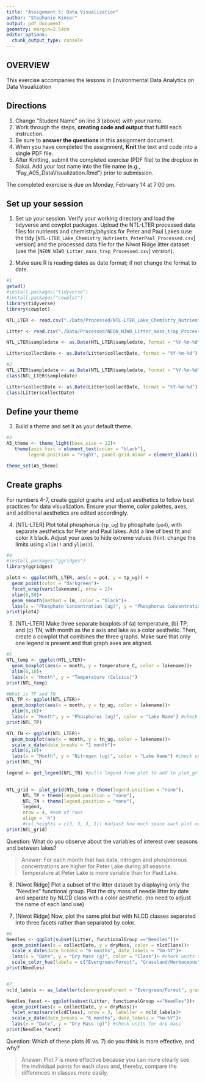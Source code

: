 ```yaml
---
title: "Assignment 5: Data Visualization"
author: "Stephanie Kinser"
output: pdf_document
geometry: margin=2.54cm
editor_options: 
  chunk_output_type: console
---
```


## OVERVIEW

This exercise accompanies the lessons in Environmental Data Analytics on Data Visualization 

## Directions
1. Change "Student Name" on line 3 (above) with your name.
2. Work through the steps, **creating code and output** that fulfill each instruction.
3. Be sure to **answer the questions** in this assignment document.
4. When you have completed the assignment, **Knit** the text and code into a single PDF file.
5. After Knitting, submit the completed exercise (PDF file) to the dropbox in Sakai. Add your last name into the file name (e.g., "Fay_A05_DataVisualization.Rmd") prior to submission.

The completed exercise is due on Monday, February 14 at 7:00 pm.



## Set up your session 
1. Set up your session. Verify your working directory and load the tidyverse 
and cowplot packages. Upload the NTL-LTER processed data files for nutrients 
and chemistry/physics for Peter and Paul Lakes (use the tidy 
[`NTL-LTER_Lake_Chemistry_Nutrients_PeterPaul_Processed.csv`] version) and 
the processed data file for the Niwot Ridge litter dataset (use the [`NEON_NIWO_Litter_mass_trap_Processed.csv`] version). 

2. Make sure R is reading dates as date format; if not change the format to date.

```r
#1 
getwd()
#install.packages("tidyverse")
#install.packages("cowplot")
library(tidyverse)
library(cowplot)

NTL_LTER <- read.csv("./Data/Processed/NTL-LTER_Lake_Chemistry_Nutrients_PeterPaul_Processed.csv")

Litter <- read.csv("./Data/Processed/NEON_NIWO_Litter_mass_trap_Processed.csv")

NTL_LTER$sampledate <- as.Date(NTL_LTER$sampledate, format = "%Y-%m-%d")

Litter$collectDate <- as.Date(Litter$collectDate, format = "%Y-%m-%d")

#2 
NTL_LTER$sampledate <- as.Date(NTL_LTER$sampledate, format = "%Y-%m-%d")
class(NTL_LTER$sampledate)

Litter$collectDate <- as.Date(Litter$collectDate, format = "%Y-%m-%d")
class(Litter$collectDate)

```
## Define your theme
3. Build a theme and set it as your default theme.

```r
#3
A5_theme <- theme_light(base_size = 12)+
   theme(axis.text = element_text(color = "black"), 
        legend.position = "right", panel.grid.minor = element_blank())

theme_set(A5_theme)

```

## Create graphs
For numbers 4-7, create ggplot graphs and adjust aesthetics to follow best practices for data visualization. Ensure your theme, color palettes, axes, and additional aesthetics are edited accordingly.

4. [NTL-LTER] Plot total phosphorus (`tp_ug`) by phosphate (`po4`), with separate aesthetics for Peter and Paul lakes. Add a line of best fit and color it black. Adjust your axes to hide extreme values (hint: change the limits using `xlim()` and `ylim()`).

```r
#4
#install.packages("ggridges")
library(ggridges)

plot4 <- ggplot(NTL_LTER, aes(x = po4, y = tp_ug)) +
  geom_point(color = "darkgreen")+
  facet_wrap(vars(lakename), nrow = 2)+
  xlim(0,50)+
  geom_smooth(method = lm, color = "black")+
  labs(x = "Phosphate Concentration (ug)", y = "Phosphorus Concentration (ug)") #check units***
print(plot4)

```


5. [NTL-LTER] Make three separate boxplots of (a) temperature, (b) TP, and (c) TN, with month as the x axis and lake as a color aesthetic. Then, create a cowplot that combines the three graphs. Make sure that only one legend is present and that graph axes are aligned.

```r
#5
NTL_temp <- ggplot(NTL_LTER)+
  geom_boxplot(aes(x = month, y = temperature_C, color = lakename))+
  xlim(6,10)+
  labs(x = "Month", y = "Temperature (Celsius)")
print(NTL_temp)

#What is TP and TN
NTL_TP <- ggplot(NTL_LTER)+
  geom_boxplot(aes(x = month, y = tp_ug, color = lakename))+
  xlim(6,10)+
  labs(x = "Month", y = "Phosphorus (ug)", color = "Lake Name") #check units
print(NTL_TP)

NTL_TN <- ggplot(NTL_LTER)+
  geom_boxplot(aes(x = month, y = tn_ug, color = lakename))+
  scale_x_date(date_breaks = "1 month")+
  xlim(6,10)+
  labs(x = "Month", y = "Nitrogen (ug)", color = "Lake Name") #check units
print(NTL_TN)

legend <- get_legend(NTL_TN) #pulls legend from plot to add to plot_grid
 

NTL_grid <- plot_grid(NTL_temp + theme(legend.position = "none"),
      NTL_TP + theme(legend.position = "none"), 
      NTL_TN + theme(legend.position = "none"),
      legend, 
      nrow = 4, #num of rows
      align = 'h')
      #rel_heights = c(3, 3, 3, 1)) #adjust how much space each plot need and have cells of different sizes
print(NTL_grid)

```

Question: What do you observe about the variables of interest over seasons and between lakes? 

> Answer: For each month that has data, nitrogen and phosphorous concentrations are higher for Peter Lake during all seasons. Temperature at Peter Lake is more variable than for Paul Lake.  

6. [Niwot Ridge] Plot a subset of the litter dataset by displaying only the "Needles" functional group. Plot the dry mass of needle litter by date and separate by NLCD class with a color aesthetic. (no need to adjust the name of each land use)

7. [Niwot Ridge] Now, plot the same plot but with NLCD classes separated into three facets rather than separated by color. 

```r
#6
Needles <- ggplot(subset(Litter, functionalGroup =="Needles"))+
  geom_point(aes(x = collectDate, y = dryMass, color = nlcdClass))+
  scale_x_date(date_breaks = "6 months", date_labels = "%m-%Y")+
  labs(x = "Date", y = "Dry Mass (g)", color = "Class")+ #check units for dry mass
  scale_color_hue(labels = c("Evergreen/Forest", "Grassland/Herbaceous", "Shrub/Scrub")) #adjusting labels in legend
print(Needles)


#7
ncld_labels <- as_labeller(c(evergreenForest = "Evergreen/Forest", grasslandHerbaceous = "Grassland/Herbaceous", shrubScrub = "Shrub/Scrub")) #creates labels for facets - applied with labeller

Needles_facet <- ggplot(subset(Litter, functionalGroup =="Needles"))+
  geom_point(aes(x = collectDate, y = dryMass))+
  facet_wrap(vars(nlcdClass), nrow = 3, labeller = ncld_labels)+
  scale_x_date(date_breaks = "6 months", date_labels = "%m-%Y")+
  labs(x = "Date", y = "Dry Mass (g)") #check units for dry mass
print(Needles_facet)


```
Question: Which of these plots (6 vs. 7) do you think is more effective, and why? 

> Answer: Plot 7 is more effective because you can more clearly see the individual points for each class and, thereby, compare the differences in classes more easily.
